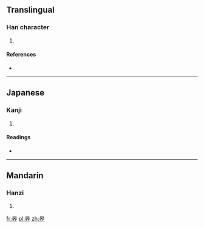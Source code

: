 ==Translingual==

===Han character===
{{Han char|rn=72|rad=日|as=05|sn=9|four=6022<sub>3</sub>|canj=日大中中 (AKLL)}}

# {{defn|Han|sort=日05}}

====References====
* {{Han ref|kx=0493.110|dkj=13845|hdz=21499.050|uh=6626|ud=26150|bh=CEF0|bd=52976}}

----

==Japanese==

===Kanji===
{{ja-kanji|grade=|rs=日05}}

# {{defn|lang=ja|sort=日05}}

====Readings====
* {{ja-readings|on=[[こう]] (kō)|kun=[[そら]] (sora)}}

----

==Mandarin==

===Hanzi===
{{cmn-hanzi|pin=[[hào]] ([[hao4]]), [[xū]] ([[xu1]]), [[xù]] ([[xu4]])|wg=hao<sup>4</sup>, hsü<sup>1</sup>, hsü<sup>4</sup>}}

# {{defn|lang=cmn|sort=日05}}

[[fr:昦]]
[[pl:昦]]
[[zh:昦]]